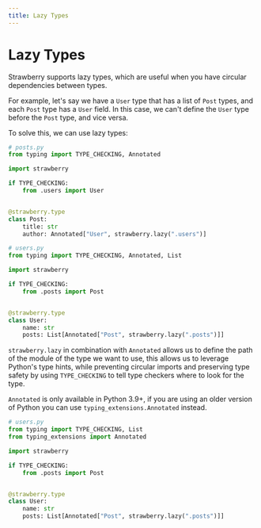 ```yaml
---
title: Lazy Types
---
```


# Lazy Types

Strawberry supports lazy types, which are useful when you have circular
dependencies between types.

For example, let's say we have a `User` type that has a list of `Post` types,
and each `Post` type has a `User` field. In this case, we can't define the
`User` type before the `Post` type, and vice versa.

To solve this, we can use lazy types:

```python
# posts.py
from typing import TYPE_CHECKING, Annotated

import strawberry

if TYPE_CHECKING:
    from .users import User


@strawberry.type
class Post:
    title: str
    author: Annotated["User", strawberry.lazy(".users")]
```

```python
# users.py
from typing import TYPE_CHECKING, Annotated, List

import strawberry

if TYPE_CHECKING:
    from .posts import Post


@strawberry.type
class User:
    name: str
    posts: List[Annotated["Post", strawberry.lazy(".posts")]]
```

`strawberry.lazy` in combination with `Annotated` allows us to define the path
of the module of the type we want to use, this allows us to leverage Python's
type hints, while preventing circular imports and preserving type safety by
using `TYPE_CHECKING` to tell type checkers where to look for the type.

<Note>


`Annotated` is only available in Python 3.9+, if you are using an older version
of Python you can use `typing_extensions.Annotated` instead.

```python
# users.py
from typing import TYPE_CHECKING, List
from typing_extensions import Annotated

import strawberry

if TYPE_CHECKING:
    from .posts import Post


@strawberry.type
class User:
    name: str
    posts: List[Annotated["Post", strawberry.lazy(".posts")]]
```

</Note>
